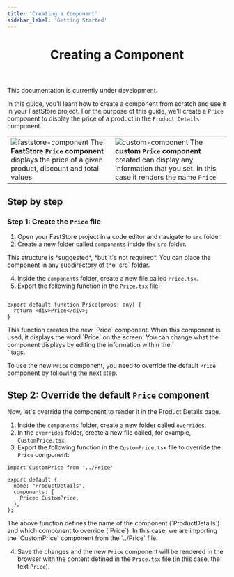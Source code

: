 ```yaml
---
title: 'Creating a Component'
sidebar_label: 'Getting Started'
---
```



<header>

# Creating a Component

</header>

<Callout type="warning" emoji="⚠️">
This documentation is currently under development.
</Callout>

In this guide, you'll learn how to create a component from scratch and use it in your FastStore project. For the purpose of this guide, we'll create a `Price` component to display the price of a product in the `Product Details` component.

|   |   |
|---|---|
| ![faststore-component](https://vtexhelp.vtexassets.com/assets/docs/src/faststore-component___9fda96b01fa69408c634fe9d4a7b754d.png) The **FastStore `Price` component** displays the price of a given product, discount and total values.| ![custom-component](https://vtexhelp.vtexassets.com/assets/docs/src/custom-component___c0f09a42811eea77e7fc986afd8e5ab3.png) The **custom `Price` component** created can display any information that you set. In this case it renders the name `Price`|

## Step by step

### Step 1: Create the `Price` file

1. Open your FastStore project in a code editor and navigate to `src` folder.
2. Create a new folder called `components` inside the `src` folder.

<Callout type="info" emoji="ℹ️">
  This structure is *suggested*, *but it's not required*. You can place the component in any subdirectory of the `src` folder. 
</Callout>
  
4. Inside the `components` folder, create a new file called `Price.tsx`.
5. Export the following function in the `Price.tsx` file:

```tsx

export default function Price(props: any) {
  return <div>Price</div>;
}

```

<Callout type="info" emoji="ℹ️">
  This function creates the new `Price` component. When this component is used, it displays the word `Price` on the screen. You can change what the component displays by editing the information within the `<div>` tags. 
</Callout>

To use the new `Price` component, you need to override the default `Price` component by following the next step.

## Step 2: Override the default `Price` component
Now, let's override the component to render it in the Product Details page.

1. Inside the `components` folder, create a new folder called `overrides`.
2. In the `overrides` folder, create a new file called, for example, `CustomPrice.tsx`. 
3. Export the following function in the `CustomPrice.tsx` file to override the `Price` component:

```tsx
import CustomPrice from '../Price'

export default {
  name: "ProductDetails",
  components: {
    Price: CustomPrice,
  },
};
```

<Callout type="info" emoji="ℹ️">
  The above function defines the name of the component (`ProductDetails`) and which component to override (`Price`). In this case, we are importing the `CustomPrice` component from the `../Price` file.
</Callout>

4. Save the changes and the new `Price` component will be rendered in the browser with the content defined in the `Price.tsx` file (in this case, the text `Price`).
